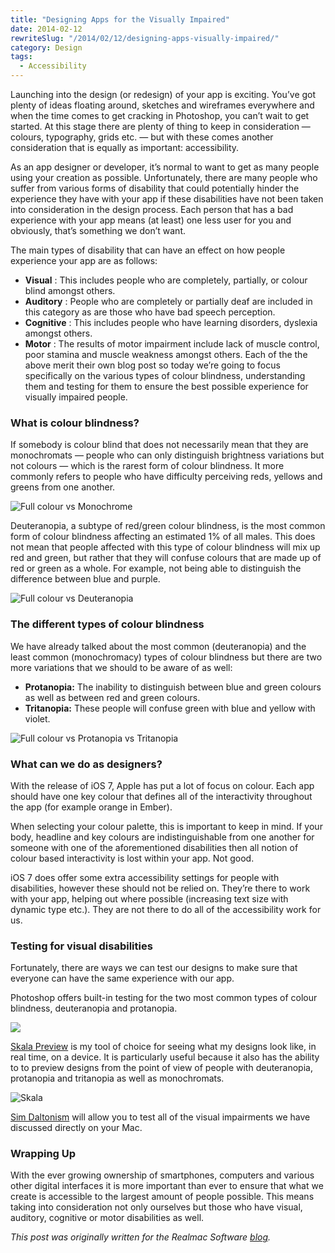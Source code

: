 ```yaml
---
title: "Designing Apps for the Visually Impaired"
date: 2014-02-12
rewriteSlug: "/2014/02/12/designing-apps-visually-impaired/"
category: Design
tags:
  - Accessibility
---
```


Launching into the design (or redesign) of your app is exciting. You’ve got plenty of ideas floating around, sketches and wireframes everywhere and when the time comes to get cracking in Photoshop, you can’t wait to get started. At this stage there are plenty of thing to keep in consideration — colours, typography, grids etc. — but with these comes another consideration that is equally as important: accessibility.

As an app designer or developer, it’s normal to want to get as many people using your creation as possible. Unfortunately, there are many people who suffer from various forms of disability that could potentially hinder the experience they have with your app if these disabilities have not been taken into consideration in the design process. Each person that has a bad experience with your app means (at least) one less user for you and obviously, that’s something we don’t want.

The main types of disability that can have an effect on how people experience your app are as follows:

- **Visual** : This includes people who are completely, partially, or colour blind amongst others.
- **Auditory** : People who are completely or partially deaf are included in this category as are those who have bad speech perception.
- **Cognitive** : This includes people who have learning disorders, dyslexia amongst others.
- **Motor** : The results of motor impairment include lack of muscle control, poor stamina and muscle weakness amongst others. Each of the the above merit their own blog post so today we’re going to focus specifically on the various types of colour blindness, understanding them and testing for them to ensure the best possible experience for visually impaired people.

### What is colour blindness?

If somebody is colour blind that does not necessarily mean that they are monochromats — people who can only distinguish brightness variations but not colours — which is the rarest form of colour blindness. It more commonly refers to people who have difficulty perceiving reds, yellows and greens from one another.

![Full colour vs Monochrome](./full_mono.png)

Deuteranopia, a subtype of red/green colour blindness, is the most common form of colour blindness affecting an estimated 1% of all males. This does not mean that people affected with this type of colour blindness will mix up red and green, but rather that they will confuse colours that are made up of red or green as a whole. For example, not being able to distinguish the difference between blue and purple.

![Full colour vs Deuteranopia](./full_deut.png)

### The different types of colour blindness

We have already talked about the most common (deuteranopia) and the least common (monochromacy) types of colour blindness but there are two more variations that we should to be aware of as well:

- **Protanopia:** The inability to distinguish between blue and green colours as well as between red and green colours.
- **Tritanopia:** These people will confuse green with blue and yellow with violet.

![Full colour vs Protanopia vs Tritanopia](./full_prot_trit.png)

### What can we do as designers?

With the release of iOS 7, Apple has put a lot of focus on colour. Each app should have one key colour that defines all of the interactivity throughout the app (for example orange in Ember).

When selecting your colour palette, this is important to keep in mind. If your body, headline and key colours are indistinguishable from one another for someone with one of the aforementioned disabilities then all notion of colour based interactivity is lost within your app. Not good.

iOS 7 does offer some extra accessibility settings for people with disabilities, however these should not be relied on. They’re there to work with your app, helping out where possible (increasing text size with dynamic type etc.). They are not there to do all of the accessibility work for us.

### Testing for visual disabilities

Fortunately, there are ways we can test our designs to make sure that everyone can have the same experience with our app.

Photoshop offers built-in testing for the two most common types of colour blindness, deuteranopia and protanopia.

![](./photoshop.png)

[Skala Preview](https://itunes.apple.com/app/skala-preview/id498875079?mt=12&at=1l3vn5T) is my tool of choice for seeing what my designs look like, in real time, on a device. It is particularly useful because it also has the ability to to preview designs from the point of view of people with deuteranopia, protanopia and tritanopia as well as monochromats.

![Skala](./skala.png)

[Sim Daltonism](https://itunes.apple.com/ca/app/sim-daltonism/id693112260?mt=12&l=en&at=1l3vn5T) will allow you to test all of the visual impairments we have discussed directly on your Mac.

### Wrapping Up

With the ever growing ownership of smartphones, computers and various other digital interfaces it is more important than ever to ensure that what we create is accessible to the largest amount of people possible. This means taking into consideration not only ourselves but those who have visual, auditory, cognitive or motor disabilities as well.

_This post was originally written for the Realmac Software [blog](http://realmacsoftware.com/blog/a-guide-to-pixel-hinting)._
  
